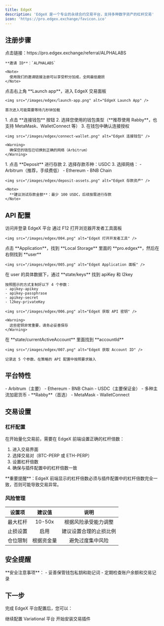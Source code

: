 ```yaml
---
title: EdgeX
description: 'EdgeX 是一个专业的永续合约交易平台，支持多种数字资产的杠杆交易'
icon: 'https://pro.edgex.exchange/favicon.ico'
---
```


## 注册步骤

<Steps>
  <Step title="访问注册链接">
    点击链接：https://pro.edgex.exchange/referral/ALPHALABS
    
    **邀请 ID**：`ALPHALABS`

    <Note>
      使用我们的邀请链接注册可以享受积分加成，全网最低磨损
    </Note>
  </Step>
  
  <Step title="进入交易面板">
    点击右上角 **Launch app**，进入 EdgeX 交易面板

    <img src="/images/edgex/launch-app.png" alt="EdgeX Launch App" />

    首次进入可能需要等待几秒钟加载
  </Step>
  
  <Step title="连接钱包">
    1. 点击 **连接钱包** 按钮
    2. 选择您使用的钱包类型（**推荐使用 Rabby**，也支持 MetaMask、WalletConnect 等）
    3. 在钱包中确认连接授权

    <img src="/images/edgex/connect-wallet.png" alt="EdgeX 连接钱包" />

    <Warning>
      确保您的钱包已切换到正确的网络（Arbitrum）
    </Warning>
  </Step>
  
  <Step title="存款">
    1. 点击 **Deposit** 进行存款
    2. 选择存款币种：USDC
    3. 选择网络：
       - Arbitrum（推荐，手续费低）
       - Ethereum
       - BNB Chain

    <img src="/images/edgex/deposit-assets.png" alt="EdgeX 存款资产" />

    <Note>
      **建议测试存款金额**：最少 100 USDC，后续按需进行存款
    </Note>
  </Step>
</Steps>

## API 配置

<Steps>
  <Step title="登录 EdgeX 平台">
    访问并登录 EdgeX 平台
  </Step>

  <Step title="打开开发者工具">
    通过 F12 打开浏览器开发者工具面板

    <img src="/images/edgex/004.png" alt="EdgeX 打开开发者工具" />
  </Step>

  <Step title="进入 Application 面板">
    点击 **Application**，找到 **Local Storage** 里面的 **pro.edgex**，然后在右侧找到 **user**

    <img src="/images/edgex/005.png" alt="EdgeX Application 面板" />
  </Step>

  <Step title="获取 API 密钥">
    在 user 的具体数据下，通过 **state/keys** 找到 apiKey 和 l2key

    按照图示的方式复制好以下 4 个参数：
    - apikey-apikey
    - apikey-passphrase
    - apikey-secret
    - l2key-privateKey

    <img src="/images/edgex/006.png" alt="EdgeX 获取 API 密钥" />

    <Warning>
      这些密钥非常重要，请务必妥善保存
    </Warning>
  </Step>

  <Step title="获取 Account ID">
    在 **state/currentActiveAccount** 里面找到 **accountId**

    <img src="/images/edgex/007.png" alt="EdgeX 获取 Account ID" />

    记录这 5 个参数，在策略的 API 配置中按照要求输入
  </Step>
</Steps>

## 平台特性

<CardGroup cols={3}>
  <Card title="支持网络" icon="network-wired">
    - Arbitrum（主要）
    - Ethereum
    - BNB Chain
  </Card>
  <Card title="支持资产" icon="coins">
    - USDC（主要保证金）
    - 多种主流加密货币
  </Card>
  <Card title="推荐钱包" icon="wallet">
    - **Rabby**（首选）
    - MetaMask
    - WalletConnect
  </Card>
</CardGroup>

## 交易设置

### 杠杆配置

在开始量化交易前，需要在 EdgeX 前端设置正确的杠杆倍数：

1. 进入交易界面
2. 选择交易对（BTC-PERP 或 ETH-PERP）
3. 设置杠杆倍数
4. 确保与插件配置中的杠杆倍数一致

<Warning>
**重要提醒**：EdgeX 前端显示的杠杆倍数必须与插件配置中的杠杆倍数完全一致，否则可能导致交易异常。
</Warning>

### 风险管理

| 设置项 | 建议值 | 说明 |
|:------:|:------:|:----:|
| 最大杠杆 | 10-50x | 根据风险承受能力调整 |
| 止损设置 | 启用 | 建议设置合理的止损比例 |
| 仓位限制 | 根据资金量 | 避免过度集中风险 |

## 安全提醒

<Warning>
**安全注意事项**：
- 妥善保管钱包私钥和助记词
- 定期检查账户余额和交易记录
</Warning>

## 下一步

完成 EdgeX 平台配置后，您可以：

<CardGroup cols={2}>
  <Card title="配置 Variational" icon="arrow-right" href="/platforms/variational-setup">
    继续配置 Variational 平台
  </Card>
  <Card title="安装插件" icon="download" href="/getting-started/installation">
    开始安装交易插件
  </Card>
</CardGroup>
